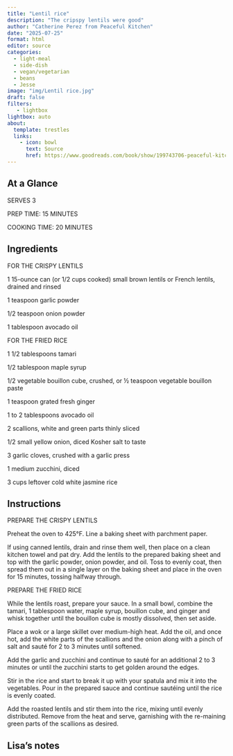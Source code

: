 ```yaml
---
title: "Lentil rice"
description: "The cripspy lentils were good"
author: "Catherine Perez from Peaceful Kitchen"
date: "2025-07-25"
format: html
editor: source
categories:
  - light-meal
  - side-dish
  - vegan/vegetarian
  - beans
  - Jesse
image: "img/Lentil rice.jpg"
draft: false
filters:
   - lightbox
lightbox: auto
about:
  template: trestles
  links:
    - icon: bowl
      text: Source
      href: https://www.goodreads.com/book/show/199743706-peaceful-kitchen
---
```



## At a Glance

SERVES 3

PREP TIME: 15 MINUTES

COOKING TIME: 20 MINUTES

## Ingredients

FOR THE CRISPY LENTILS

1 15-ounce can (or 1/2 cups cooked) small brown lentils or French lentils, drained and rinsed

1 teaspoon garlic powder

1/2 teaspoon onion powder

1 tablespoon avocado oil

FOR THE FRIED RICE

1 1/2 tablespoons tamari

1/2 tablespoon maple syrup

1/2 vegetable bouillon cube, crushed, or ½ teaspoon vegetable bouillon paste

1 teaspoon grated fresh ginger

1 to 2 tablespoons avocado oil

2 scallions, white and green parts thinly sliced

1/2 small yellow onion, diced Kosher salt to taste

3 garlic cloves, crushed with a garlic press

1 medium zucchini, diced

3 cups leftover cold white jasmine rice

## Instructions

PREPARE THE CRISPY LENTILS

Preheat the oven to 425°F. Line a baking sheet with parchment paper.

If using canned lentils, drain and rinse them well, then place on a clean kitchen towel and pat dry. Add the lentils to the prepared baking sheet and top with the garlic powder, onion powder, and oil. Toss to evenly coat, then spread them out in a single layer on the baking sheet and place in the oven for 15 minutes, tossing halfway through.

PREPARE THE FRIED RICE

While the lentils roast, prepare your sauce. In a small bowl, combine the tamari, 1 tablespoon water, maple syrup, bouillon cube, and ginger and whisk together until the bouillon cube is mostly dissolved, then set aside.

Place a wok or a large skillet over medium-high heat. Add the oil, and once hot, add the white parts of the scallions and the onion along with a pinch of salt and sauté for 2 to 3 minutes until softened.

Add the garlic and zucchini and continue to sauté for an additional 2 to 3 minutes or until the zucchini starts to get golden around the edges.

Stir in the rice and start to break it up with your spatula and mix it into the vegetables. Pour in the prepared sauce and continue sautéing until the rice is evenly coated.

Add the roasted lentils and stir them into the rice, mixing until evenly distributed. Remove from the heat and serve, garnishing with the re-maining green parts of the scallions as desired.

## Lisa's notes